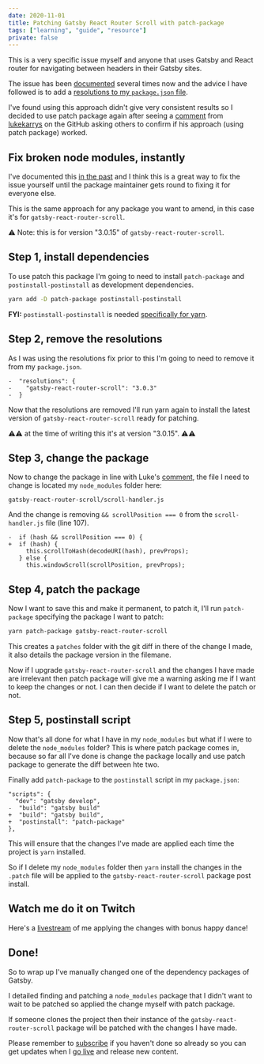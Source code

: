 ```yaml
---
date: 2020-11-01
title: Patching Gatsby React Router Scroll with patch-package
tags: ["learning", "guide", "resource"]
private: false
---
```


This is a very specific issue myself and anyone that uses Gatsby and
React router for navigating between headers in their Gatsby sites.

The issue has been [documented] several times now and the advice I
have followed is to add a [resolutions to my `package.json` file].

I've found using this approach didn't give very consistent results so
I decided to use patch package again after seeing a [comment] from
[lukekarrys] on the GitHub asking others to confirm if his approach
(using patch package) worked.

## Fix broken node modules, instantly

I've documented this [in the past] and I think this is a great way to
fix the issue yourself until the package maintainer gets round to
fixing it for everyone else.

This is the same approach for any package you want to amend, in this
case it's for `gatsby-react-router-scroll`.

⚠ Note: this is for version "3.0.15" of `gatsby-react-router-scroll`.

## Step 1, install dependencies

To use patch this package I'm going to need to install `patch-package`
and `postinstall-postinstall` as development dependencies.

```bash
yarn add -D patch-package postinstall-postinstall
```

**FYI:** `postinstall-postinstall` is needed [specifically for yarn].

## Step 2, remove the resolutions

As I was using the resolutions fix prior to this I'm going to need to
remove it from my `package.json`.

```git
-  "resolutions": {
-    "gatsby-react-router-scroll": "3.0.3"
-  }
```

Now that the resolutions are removed I'll run yarn again to install
the latest version of `gatsby-react-router-scroll` ready for patching.

⚠⚠ at the time of writing this it's at version "3.0.15". ⚠⚠

## Step 3, change the package

Now to change the package in line with Luke's [comment], the file I
need to change is located my `node_modules` folder here:

```text
gatsby-react-router-scroll/scroll-handler.js
```

And the change is removing `&& scrollPosition === 0` from the
`scroll-handler.js` file (line 107).

```git
-  if (hash && scrollPosition === 0) {
+  if (hash) {
     this.scrollToHash(decodeURI(hash), prevProps);
   } else {
     this.windowScroll(scrollPosition, prevProps);
```

## Step 4, patch the package

Now I want to save this and make it permanent, to patch it, I'll run
`patch-package` specifying the package I want to patch:

```bash
yarn patch-package gatsby-react-router-scroll
```

This creates a `patches` folder with the git diff in there of the
change I made, it also details the package version in the filemane.

Now if I upgrade `gatsby-react-router-scroll` and the changes I have
made are irrelevant then patch package will give me a warning asking
me if I want to keep the changes or not. I can then decide if I want
to delete the patch or not.

## Step 5, postinstall script

Now that's all done for what I have in my `node_modules` but what if I
were to delete the `node_modules` folder? This is where patch package
comes in, because so far all I've done is change the package locally
and use patch package to generate the diff between hte two.

Finally add `patch-package` to the `postinstall` script in my
`package.json`:

```git
"scripts": {
  "dev": "gatsby develop",
-  "build": "gatsby build"
+  "build": "gatsby build",
+  "postinstall": "patch-package"
},
```

This will ensure that the changes I've made are applied each time the
project is `yarn` installed.

So if I delete my `node_modules` folder then `yarn` install the
changes in the `.patch` file will be applied to the
`gatsby-react-router-scroll` package post install.

## Watch me do it on Twitch

Here's a [livestream] of me applying the changes with bonus happy
dance!

## Done!

So to wrap up I've manually changed one of the dependency packages of
Gatsby.

I detailed finding and patching a `node_modules` package that I didn't
want to wait to be patched so applied the change myself with patch
package.

If someone clones the project then their instance of the
`gatsby-react-router-scroll` package will be patched with the changes
I have made.

Please remember to [subscribe] if you haven't done so already so you
can get updates when I [go live] and release new content.

[documented]: https://github.com/gatsbyjs/gatsby/issues/25778
[resolutions to my `package.json` file]: https://scottspence.com/2020/02/13/smooth-scroll-toc-gatsby/#not-scrolling-to-id
[comment]: https://github.com/gatsbyjs/gatsby/issues/25778#issuecomment-696950384
[lukekarrys]: https://github.com/lukekarrys
[in the past]: https://scottspence.com/2020/05/04/patching-packages/
[specifically for yarn]: https://www.npmjs.com/package/patch-package#why-use-postinstall-postinstall-with-yarn
[livestream]: https://www.twitch.tv/videos/777497800?t=00h29m52s
[subscribe]: http://ss10.dev/yt?sub_confirmation=1
[go live]: http://ss10.dev/twitch
